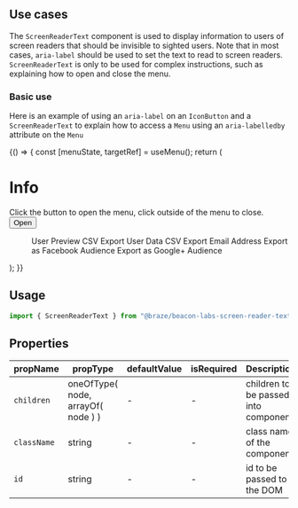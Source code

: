 

<Meta
  title="Core/Content Display/ScreenReaderText"
  component={ScreenReaderText}
/>

## Use cases

The `ScreenReaderText` component is used to display information to users of screen readers that should be
invisible to sighted users. Note that in most cases, `aria-label` should be used to set the text to read
to screen readers. `ScreenReaderText` is only to be used for complex instructions, such as explaining how
to open and close the menu.

### Basic use

Here is an example of using an `aria-label` on an `IconButton` and a `ScreenReaderText` to explain
how to access a `Menu` using an `aria-labelledby` attribute on the `Menu`

<Canvas>
  <Story name="basic use">
    {() => {
      const [menuState, targetRef] = useMenu();
      return (
        <div>
          <h1 id="info-header">Info</h1>
          <IconButton aria-label="Get Help." name="cog" />
          <ScreenReaderText id="menu-label">
            Click the button to open the menu, click outside of the menu to close.
          </ScreenReaderText>
          <div>
            <Button
              ref={targetRef}
              className="open-close-button"
              id="menu1-button"
              aria-haspopup="true"
              aria-controls="menu1"
              aria-expanded={menuState.isOpen}
            >
              Open
            </Button>
          </div>
          <Menu
            {...menuState}
            targetRef={targetRef}
            placement={"bottom-start"}
            closeOnClickInside={false}
            id="menu1"
            aria-labelledby="menu1-button menu-label"
          >
            <MenuActionButton id="mi1">User Preview</MenuActionButton>
            <MenuActionButton id="mi2">CSV Export User Data</MenuActionButton>
            <MenuActionButton id="mi3">
              CSV Export Email Address
            </MenuActionButton>
            <MenuActionButton id="mi4">
              Export as Facebook Audience
            </MenuActionButton>
            <MenuActionButton disabled id="mi32">
              Export as Google+ Audience
            </MenuActionButton>
          </Menu>
        </div>
      );
    }}
  </Story>
</Canvas>

## Usage

```javascript
import { ScreenReaderText } from "@braze/beacon-labs-screen-reader-text";
```

## Properties

| propName    | propType                           | defaultValue | isRequired | Description                          |
| ----------- | ---------------------------------- | ------------ | ---------- | ------------------------------------ |
| `children`  | oneOfType( node, arrayOf( node ) ) | -            | -          | children to be passed into component |
| `className` | string                             | -            | -          | class name of the component          |
| `id`        | string                             | -            | -          | id to be passed to the DOM           |
